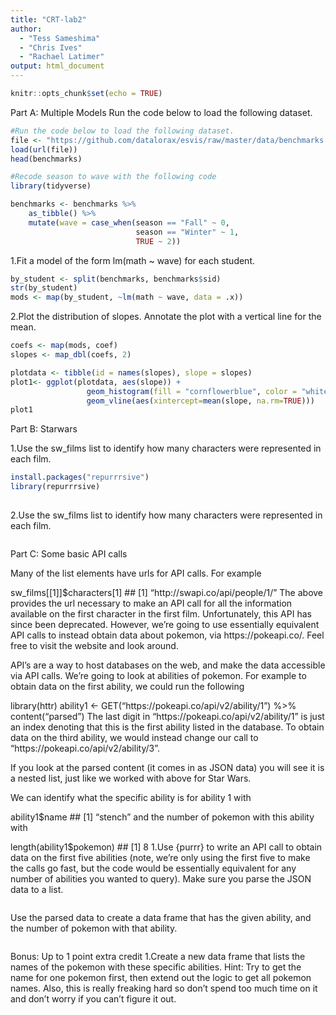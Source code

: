 ```yaml
---
title: "CRT-lab2"
author:
  - "Tess Sameshima"
  - "Chris Ives"
  - "Rachael Latimer"
output: html_document
---
```


```r
knitr::opts_chunk$set(echo = TRUE)
```
Part A: Multiple Models
Run the code below to load the following dataset.
```r

#Run the code below to load the following dataset.
file <- "https://github.com/datalorax/esvis/raw/master/data/benchmarks.rda"
load(url(file))
head(benchmarks)

#Recode season to wave with the following code
library(tidyverse)

benchmarks <- benchmarks %>%
	as_tibble() %>%
	mutate(wave = case_when(season == "Fall" ~ 0,
	                        season == "Winter" ~ 1,
	                        TRUE ~ 2))


```

1.Fit a model of the form lm(math ~ wave) for each student.
```r
by_student <- split(benchmarks, benchmarks$sid)
str(by_student)
mods <- map(by_student, ~lm(math ~ wave, data = .x))
```

2.Plot the distribution of slopes. Annotate the plot with a vertical line for the mean.
```r
coefs <- map(mods, coef)
slopes <- map_dbl(coefs, 2)

plotdata <- tibble(id = names(slopes), slope = slopes)
plot1<- ggplot(plotdata, aes(slope)) +
                 geom_histogram(fill = "cornflowerblue", color = "white") +
                 geom_vline(aes(xintercept=mean(slope, na.rm=TRUE)))
plot1
```


Part B: Starwars 

1.Use the sw_films list to identify how many characters were represented in each film.

```r
install.packages("repurrrsive")
library(repurrrsive)
 

```

2.Use the sw_films list to identify how many characters were represented in each film.

```r



```

Part C: Some basic API calls

Many of the list elements have urls for API calls. For example

sw_films[[1]]$characters[1]
## [1] "http://swapi.co/api/people/1/"
The above provides the url necessary to make an API call for all the information available on the first character in the first film. Unfortunately, this API has since been deprecated. However, we’re going to use essentially equivalent API calls to instead obtain data about pokemon, via https://pokeapi.co/. Feel free to visit the website and look around.

API’s are a way to host databases on the web, and make the data accessible via API calls. We’re going to look at abilities of pokemon. For example to obtain data on the first ability, we could run the following

library(httr)
ability1 <- GET("https://pokeapi.co/api/v2/ability/1") %>%
	content("parsed") 
The last digit in "https://pokeapi.co/api/v2/ability/1" is just an index denoting that this is the first ability listed in the database. To obtain data on the third ability, we would instead change our call to "https://pokeapi.co/api/v2/ability/3".

If you look at the parsed content (it comes in as JSON data) you will see it is a nested list, just like we worked with above for Star Wars.

We can identify what the specific ability is for ability 1 with

ability1$name
## [1] "stench"
and the number of pokemon with this ability with

length(ability1$pokemon)
## [1] 8
1.Use {purrr} to write an API call to obtain data on the first five abilities (note, we’re only using the first five to make the calls go fast, but the code would be essentially equivalent for any number of abilities you wanted to query). Make sure you parse the JSON data to a list.

```r

```

Use the parsed data to create a data frame that has the given ability, and the number of pokemon with that ability.

```r


```

Bonus: Up to 1 point extra credit
1.Create a new data frame that lists the names of the pokemon with these specific abilities.
Hint: Try to get the name for one pokemon first, then extend out the logic to get all pokemon names. Also, this is really freaking hard so don’t spend too much time on it and don’t worry if you can’t figure it out.

```r

```

